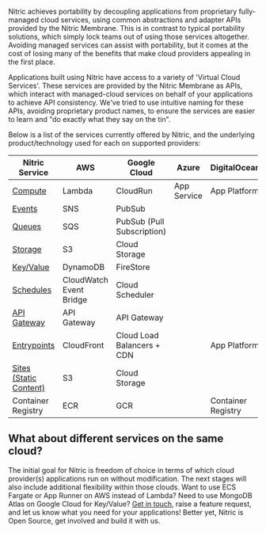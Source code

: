 Nitric achieves portability by decoupling applications from proprietary fully-managed cloud services, using common abstractions and adapter APIs provided by the Nitric Membrane. This is in contrast to typical portability solutions, which simply lock teams out of using those services altogether. Avoiding managed services can assist with portability, but it comes at the cost of losing many of the benefits that make cloud providers appealing in the first place.

Applications built using Nitric have access to a variety of 'Virtual Cloud Services'. These services are provided by the Nitric Membrane as APIs, which interact with managed-cloud services on behalf of your applications to achieve API consistency. We've tried to use intuitive naming for these APIs, avoiding proprietary product names, to ensure the services are easier to learn and "do exactly what they say on the tin".

Below is a list of the services currently offered by Nitric, and the underlying product/technology used for each on supported providers:

| **Nitric Service**                                  | **AWS**                 | **Google Cloud**           | **Azure**   | **DigitalOcean**   | **Local**                                               |
| --------------------------------------------------- | ----------------------- | -------------------------- | ----------- | ------------------ | ------------------------------------------------------- |
| [Compute](./services) | Lambda                  | CloudRun                   | App Service | App Platform       | Docker                                                  |
| [Events](./events)                        | SNS                     | PubSub                     |             |                    |                                                         |
| [Queues](./queues)                        | SQS                     | PubSub (Pull Subscription) |             |                    |                                                         |
| [Storage](./storage)                      | S3                      | Cloud Storage              |             |                    |                                                         |
| [Key/Value](./key-value)                  | DynamoDB                | FireStore                  |             |                    |                                                         |
| [Schedules](./schedules)                  | CloudWatch Event Bridge | Cloud Scheduler            |             |                    |                                                         |
| [API Gateway](./api-gateways)             | API Gateway             | API Gateway                |             |                    | [Custom](https://github.com/nitrictech/dev-api-gateway) |
| [Entrypoints](./entrypoints)              | CloudFront              | Cloud Load Balancers + CDN |             | App Platform       | Nginx                                                   |
| [Sites (Static Content)](./sites)         | S3                      | Cloud Storage              |             |                    | Nginx                                                   |
| Container Registry                                  | ECR                     | GCR                        |             | Container Registry | Nginx                                                   |

## What about different services on the same cloud?

The initial goal for Nitric is freedom of choice in terms of which cloud provider(s) applications run on without modification. The next stages will also include additional flexibility within those clouds. Want to use ECS Fargate or App Runner on AWS instead of Lambda? Need to use MongoDB Atlas on Google Cloud for Key/Value? [Get in touch](https://github.com/nitrictech/membrane/issues), raise a feature request, and let us know what you need for your applications! Better yet, Nitric is Open Source, get involved and build it with us.
